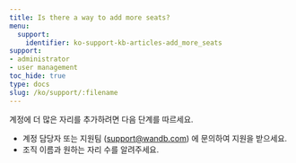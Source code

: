 ```yaml
---
title: Is there a way to add more seats?
menu:
  support:
    identifier: ko-support-kb-articles-add_more_seats
support:
- administrator
- user management
toc_hide: true
type: docs
slug: /ko/support/:filename
---
```


계정에 더 많은 자리를 추가하려면 다음 단계를 따르세요.

- 계정 담당자 또는 지원팀 (support@wandb.com) 에 문의하여 지원을 받으세요.
- 조직 이름과 원하는 자리 수를 알려주세요.
